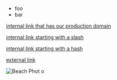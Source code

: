 <article>
 
* foo
* bar
 
[internal link that has our production domain](https://example.com)
 
[internal link starting with a slash](/internal)
 
[internal link starting with a hash](#internal)
 
[external link](https://google.com)
 
![Beach Phot                                                   o](../../../public/images/playground_test.jpg)

</article>
 